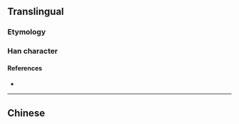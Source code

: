 {{character info/new}}
{{also|執}}
==Translingual==

===Etymology===
{{Han simp|執|f=幸|t=扌}}

===Han character===
{{Han char|rn=64|rad=手|as=03|sn=6|four=|canj=QKNI|ids=⿰扌丸}}

====References====
* {{Han ref|kx=0418.141|dkj=11823|dj=0765.110|hdz=31831.050|uh=6267|ud=25191}}

----

==Chinese==
{{zh-see|執}}
